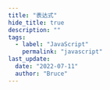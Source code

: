 ```yaml
---
title: "表达式"
hide_title: true
description: ""
tags:
  - label: "JavaScript"
    permalink: "javascript"
last_update:
  date: "2022-07-11"
  author: "Bruce"
---
```



<FeatureIcon src={javascript} title="表达式" />
<LinkList
  data={[
    {
      title: "解构赋值",
      link: "/docs/javascript/expressions/destructuring-assignment",
      src: javascript,
    },
  ]}
/>
